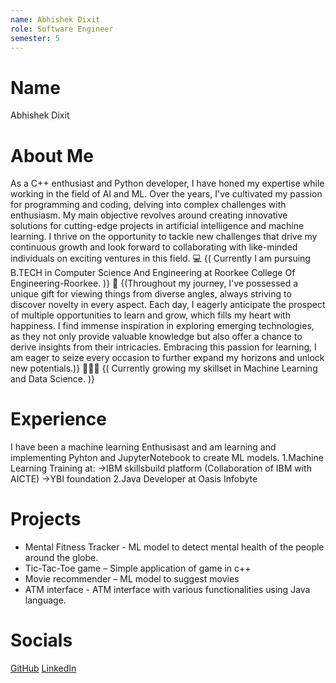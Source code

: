 ```yaml
---
name: Abhishek Dixit
role: Software Engineer
semester: 5
---
```


# Name
 Abhishek Dixit

# About Me

As a C++ enthusiast and Python developer, I have honed my expertise while working in the field of AI and ML. Over the years, I've cultivated my passion for programming and coding, delving into complex challenges with enthusiasm. My main objective revolves around creating innovative solutions for cutting-edge projects in artificial intelligence and machine learning. I thrive on the opportunity to tackle new challenges that drive my continuous growth and look forward to collaborating with like-minded individuals on exciting ventures in this field.
💻 {( Currently I am pursuing B.TECH in Computer Science And Engineering at Roorkee College Of Engineering-Roorkee. )}
🧑‍ {(Throughout my journey, I've possessed a unique gift for viewing things from diverse angles, always striving to discover novelty in every aspect. Each day, I eagerly anticipate the prospect of multiple opportunities to learn and grow, which fills my heart with happiness. I find immense inspiration in exploring emerging technologies, as they not only provide valuable knowledge but also offer a chance to derive insights from their intricacies. Embracing this passion for learning, I am eager to seize every occasion to further expand my horizons and unlock new potentials.)}
👨🏽‍💻 {( Currently growing my skillset in Machine Learning and Data Science. )}


# Experience

I have been a machine learning Enthusisast and am learning and implementing Pyhton and JupyterNotebook to create ML models.
1.Machine Learning Training at:
    ->IBM skillsbuild platform (Collaboration of IBM with AICTE)
    ->YBI foundation
2.Java Developer at Oasis Infobyte

# Projects

- Mental Fitness Tracker - ML model to detect mental health of the people around the globe.
- Tic-Tac-Toe game – Simple application of game in c++
- Movie recommender – ML model to suggest movies
- ATM interface - ATM interface with various functionalities using Java language.

# Socials

[GitHub](https://github.com/Abhi2oo3)
[LinkedIn](https://www.linkedin.com/in/abhishek-dixit03/)
